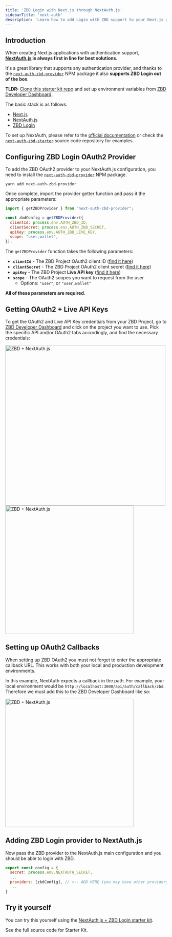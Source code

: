 ```yaml
---
title: 'ZBD Login with Next.js through NextAuth.js'
sidebarTitle: 'next-auth'
description: 'Learn how to add Login with ZBD support to your Next.js app'
---
```


## Introduction

When creating Next.js applications with authentication support, **[NextAuth.js](https://next-auth.js.org/) is always first in line for best solutions.**

It's a great library that supports any authentication provider, and thanks to the [`next-auth-zbd-provider`](https://github.com/zebedeeio/next-auth-zbd-provider) NPM package it also **supports ZBD Login out of the box**.

<Tip>**TLDR:** [Clone this starter kit repo](https://github.com/zebedeeio/next-auth-zbd-starter) and set up environment variables from [ZBD Developer Dashboard](https://dashboard.zebedee.io).</Tip>

The basic stack is as follows:
- [Next.js](https://nextjs.org/)
- [NextAuth.js](https://next-auth.js.org/)
- [ZBD Login](https://zbd.gg)

To set up NextAuth, please refer to the [official documentation](https://next-auth.js.org/getting-started/example) or check the [`next-auth-zbd-starter`](https://github.com/zebedeeio/next-auth-zbd-starter) source code repository for examples.

## Configuring ZBD Login OAuth2 Provider

To add the ZBD OAuth2 provider to your NextAuth.js configuration, you need to install the [`next-auth-zbd-provider`](https://github.com/zebedeeio/next-auth-zbd-provider) NPM package.

```
yarn add next-auth-zbd-provider
```

Once complete, import the provider getter function and pass it the appropriate parameters:

```js
import { getZBDProvider } from "next-auth-zbd-provider";

const zbdConfig = getZBDProvider({
  clientId: process.env.AUTH_ZBD_ID,
  clientSecret: process.env.AUTH_ZBD_SECRET,
  apiKey: process.env.AUTH_ZBD_LIVE_KEY,
  scope: "user,wallet",
});
```

The `getZBDProvider` function takes the following parameters:
- **`clientId`** - The ZBD Project OAuth2 client ID ([find it here](https://dashboard.zebedee.io))
- **`clientSecret`** - The ZBD Project OAuth2 client secret ([find it here](https://dashboard.zebedee.io))
- **`apiKey`** - The ZBD Project **Live API key** ([find it here](https://dashboard.zebedee.io))
- **`scope`** - The OAuth2 scopes you want to request from the user
  - Options: `"user"`, or `"user,wallet"`

**All of these parameters are required**.

## Getting OAuth2 + Live API Keys

To get the OAuth2 and Live API Key credentials from your ZBD Project, go to [ZBD Developer Dashboard](https://dashboard.zebedee.io) and click on the project you want to use. Pick the specific API and/or OAuth2 tabs accordingly, and find the necessary credentials:

<Frame>
  <img src="/img/oauth2/nextauth-api.png" width="500" alt="ZBD + NextAuth.js" />
</Frame>

<br />
<Frame>
  <img src="/img/oauth2/nextauth-oauth2.png" width="400" alt="ZBD + NextAuth.js" />
</Frame>

## Setting up OAuth2 Callbacks
When setting up ZBD OAuth2 you must not forget to enter the appropriate callback URL. This works with both your local and production development environments.

In this example, NextAuth expects a callback in the path. For example, your local environment would be `http://localhost:3000/api/auth/callback/zbd`. Therefore we must add this to the ZBD Developer Dashboard like so:

<Frame>
  <img src="/img/oauth2/nextauth-oauth2-settings.png" width="400" alt="ZBD + NextAuth.js" />
</Frame>

## Adding ZBD Login provider to NextAuth.js

Now pass the ZBD provider to the NextAuth.js main configuration and you should be able to login with ZBD.

```js
export const config = {
  secret: process.env.NEXTAUTH_SECRET,
  ...
  providers: [zbdConfig], // <-- ADD HERE (you may have other providers here already)
  ...
}
```

## Try it yourself

You can try this yourself using the [NextAuth.js + ZBD Login starter kit](https://github.com/zebedeeio/next-auth-zbd-starter).

<CardGroup cols={1}>
  <Card title="NextAuth.js + ZBD Starter Kit" icon="github" color="#000000" href="https://github.com/zebedeeio/next-auth-zbd-starter">
    See the full source code for Starter Kit.
  </Card>
</CardGroup>
